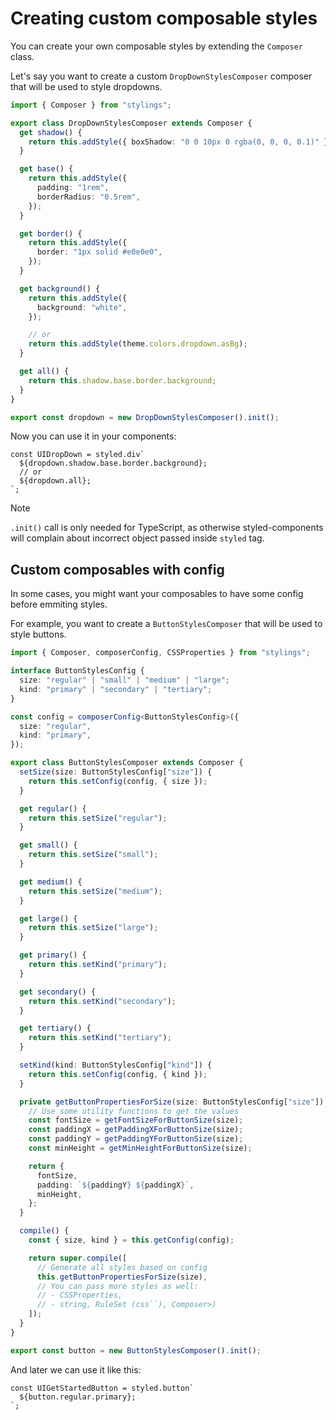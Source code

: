 # Creating custom composable styles

You can create your own composable styles by extending the `Composer` class.

Let's say you want to create a custom `DropDownStylesComposer` composer that will be used to style dropdowns.

```ts
import { Composer } from "stylings";

export class DropDownStylesComposer extends Composer {
  get shadow() {
    return this.addStyle({ boxShadow: "0 0 10px 0 rgba(0, 0, 0, 0.1)" });
  }

  get base() {
    return this.addStyle({
      padding: "1rem",
      borderRadius: "0.5rem",
    });
  }

  get border() {
    return this.addStyle({
      border: "1px solid #e0e0e0",
    });
  }

  get background() {
    return this.addStyle({
      background: "white",
    });

    // or
    return this.addStyle(theme.colors.dropdown.asBg);
  }

  get all() {
    return this.shadow.base.border.background;
  }
}

export const dropdown = new DropDownStylesComposer().init();
```

Now you can use it in your components:

```tsx
const UIDropDown = styled.div`
  ${dropdown.shadow.base.border.background};
  // or
  ${dropdown.all};
`;
```

> [!NOTE]
>
> `.init()` call is only needed for TypeScript, as otherwise styled-components will complain about incorrect object passed inside `styled` tag.

## Custom composables with config

In some cases, you might want your composables to have some config before emmiting styles.

For example, you want to create a `ButtonStylesComposer` that will be used to style buttons.

```ts
import { Composer, composerConfig, CSSProperties } from "stylings";

interface ButtonStylesConfig {
  size: "regular" | "small" | "medium" | "large";
  kind: "primary" | "secondary" | "tertiary";
}

const config = composerConfig<ButtonStylesConfig>({
  size: "regular",
  kind: "primary",
});

export class ButtonStylesComposer extends Composer {
  setSize(size: ButtonStylesConfig["size"]) {
    return this.setConfig(config, { size });
  }

  get regular() {
    return this.setSize("regular");
  }

  get small() {
    return this.setSize("small");
  }

  get medium() {
    return this.setSize("medium");
  }

  get large() {
    return this.setSize("large");
  }

  get primary() {
    return this.setKind("primary");
  }

  get secondary() {
    return this.setKind("secondary");
  }

  get tertiary() {
    return this.setKind("tertiary");
  }

  setKind(kind: ButtonStylesConfig["kind"]) {
    return this.setConfig(config, { kind });
  }

  private getButtonPropertiesForSize(size: ButtonStylesConfig["size"]): CSSProperties {
    // Use some utility functions to get the values
    const fontSize = getFontSizeForButtonSize(size);
    const paddingX = getPaddingXForButtonSize(size);
    const paddingY = getPaddingYForButtonSize(size);
    const minHeight = getMinHeightForButtonSize(size);

    return {
      fontSize,
      padding: `${paddingY} ${paddingX}`,
      minHeight,
    };
  }

  compile() {
    const { size, kind } = this.getConfig(config);

    return super.compile([
      // Generate all styles based on config
      this.getButtonPropertiesForSize(size),
      // You can pass more styles as well:
      // - CSSProperties,
      // - string, RuleSet (css``), Composer>)
    ]);
  }
}

export const button = new ButtonStylesComposer().init();
```

And later we can use it like this:

```tsx
const UIGetStartedButton = styled.button`
  ${button.regular.primary};
`;
```
